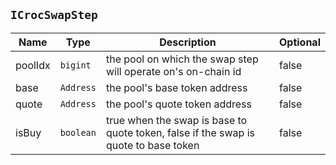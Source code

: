 ## `ICrocSwapStep`

| Name    | Type      | Description                                                                         | Optional |
| ------- | --------- | ----------------------------------------------------------------------------------- | -------- |
| poolIdx | `bigint`  | the pool on which the swap step will operate on's on-chain id                       | false    |
| base    | `Address` | the pool's base token address                                                       | false    |
| quote   | `Address` | the pool's quote token address                                                      | false    |
| isBuy   | `boolean` | true when the swap is base to quote token, false if the swap is quote to base token | false    |
